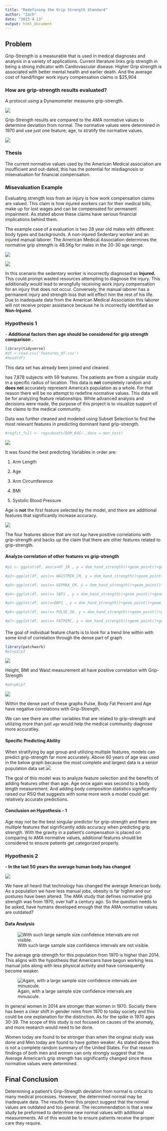 ```yaml
---
title: "Redefining the Grip Strength Standard"
author: "Zach"
date: "2023-4-13"
output: html_document
---
```


## Problem

Grip-Strength is a measurable that is used in medical diagnoses and analysis in a variety of applications. Current literature links grip strength in being a strong indicator with Cardiovascular disease. Higher Grip strength is associated with better mental health and earlier death. And the average cost of hand/finger work injury compensation claims is \$25,904

### How are grip-strength results evaluated?

A protocol using a Dynamometer measures grip-strength.

![](/images/dynomometer.jpg)

Grip-Strength results are compared to the AMA normative values to determine deviation from normal. The normative values were determined in 1970 and use just one feature; age, to stratify the normative values.

![](/images/ama_study.jpg)

### Thesis

The current normative values used by the American Medical association are insufficient and out-dated, this has the potential for misdiagnosis or misevaluation for financial compensation.

### Misevaluation Example

Evaluating strength loss from an injury is how work compensation claims are valued. This claim is how injured workers can for their medical bills, make up for lost wages and can be compensated for permanent impairment. As stated above these claims have serious financial implications behind them.

The example case of a evaluation is two 28 year old males with different body types and backgrounds. A non-injured Sedentary worker and an injured manual laborer. The American Medical Association determines the normative grip strength is 48.5Kg for males in the 20-30 age range.

![](~/portfolio_zg/_grip_strength/ama_28yrsold.jpg)

![](~/portfolio_zg/_grip_strength/Screenshot%202023-12-05%20083540.jpg)

In this scenario the sedentary worker is incorrectly diagnosed as **Injured.** This could prompt wasted resources attempting to diagnose the injury. This additionally would lead to wrongfully receiving work injury compensation for an injury that does not occur. Conversely, the manual laborer has a permanent injury and strength loss that will effect him the rest of his life. Due to inadequate data from the American Medical Association this laborer will not receive proper assistance because he is incorrectly identified as **Non-Injured**.

### Hypothesis 1

\- **Additional factors then age should be considered for grip strength comparison .**

```r
library(tidyverse)
#df <-read.csv('features_df.csv')
#head(df)
```

This data set has already been joined and cleaned.

has 7,878 subjects with 59 features. The patients are from a singular study in a specific radius of location. This data is **not** completely random and **does not** accurately represent America's population as a whole. For that reason there will be no attempt to redefine normative values. This data will be for analyzing feature relationships. While advanced analysis and decisions were made, the purpose of this project is to visualize support of the claims to the medical community.

Data was further cleaned and modeled using Subset Selection to find the most relevant features in predicting dominant hand grip-strength.

```r
#regfit_full <- regsubsets(DOM_AVG~.,data = men_test)

```

![](/images/feature_selection.jpg)

It was found the best predicting Variables in order are:

1.  Arm Length

2.  Age

3.  Arm Circumference

4.  BMI

5.  Systolic Blood Pressure

Age is **not** the first feature selected by the model, and there are additional features that significantly increase accuracy.

![](/images/4_features.jpg)

The four features above that are not `Age` have positive correlations with grip-strength and backs up the claim that there are other features related to grip-strength.

#### Analyze correlation of other features vs grip-strength

```r
#p1 <- ggplot(df, aes(x=HT_IN , y = dom_hand_strength))+geom_point()+geom_smooth(se = FALSE)+ylim(0,120)

#p2<-ggplot(df, aes(x= WAISTMIN_CM, y = dom_hand_strength))+geom_point()+geom_smooth(se = FALSE)+ylim(0,120)

#p3<-ggplot(df, aes(x= HIPMAX_CM, y = dom_hand_strength))+geom_point()+geom_smooth(se = FALSE)+ylim(0,120)

#p4<-ggplot(df, aes(x= SBP1 , y = dom_hand_strength))+geom_point()+geom_smooth(se = FALSE)+ylim(0,120)

#p5<-ggplot(df, aes(x=DBP1 , y = dom_hand_strength))+geom_point()+geom_smooth(se = FALSE)+ylim(0,120)

#p6<-ggplot(df, aes(x= PULSE_30, y = dom_hand_strength))+geom_point()+geom_smooth(se = FALSE)+ylim(0,120)

#p7<-ggplot(df, aes(x= FATPERC, y = dom_hand_strength))+geom_point()+geom_smooth(se = FALSE)+ylim(0,120)

```

#### 

The goal of individual feature charts is to look for a trend line within with some kind of correlation through the dense part of graph

```r
library(patchwork)
#p1+p2/p3
```

![](~/portfolio_zg/_grip_strength/p1-2-3.png)

Height, BMI and Waist measurement all have positive correlation with Grip-Strength

```r
#p4+p6/p7
```

![](~/portfolio_zg/_grip_strength/p4-5-6.png)

Within the dense part of these graphs Pulse, Body Fat Percent and Age have negative correlations with Grip-Strength.

We can see there are other variables that are related to grip-strength and utilizing more than just `age` would help the medical community diagnose more accuratley.

#### Specific Predicting Ability

When stratifying by age group and utilizing multiple features, models can predict grip-strength far more accurately. Above 60 years of age was used in the below graph because the most complete and largest data is a senior population data set.![](~/portfolio_zg/_grip_strength/60prediction.jpg)

The goal of this model was to analyze feature selection and the benefits of adding features other than age. Age once again was second to a body length measurement. And adding body composition statistics significantly raised our RSQ that suggests with some more work a model could get relatively accurate predictions.

#### Conclusion on Hypothesis - 1

Age may not be the best singular predictor for grip-strength and there are multiple features that significantly adds accuracy when predicting grip strength. With the gravity in a patient's compensation is placed on comparing to AMA normative values, additional features should be considered to ensure patients get categorized properly.

### Hypothesis 2

**- In the last 50 years the average human body has changed**

![](~/portfolio_zg/_grip_strength/1970.jpg)

We have all heard that technology has changed the average American body. As a population we have less manual jobs, obesity is far higher and our postures have been altered. The AMA study that defines normative grip strength was from 1970, over half a century ago. So the question needs to be asked, have humans developed enough that the AMA normative values are outdated?

#### Data Analysis

![With such large sample size confidence intervals are not visible.](~/portfolio_zg/_grip_strength/Men_overtime.jpg)

The average grip strength for this population from 1970 is higher than 2014. This aligns with the hypothesis that Americans have begun working less manual jobs along with less physical activity and have consequently become weaker.

![Again, with a large sample size confidence intervals are minuscule.](~/portfolio_zg/_grip_strength/women_overtime.jpg)

In general women in 2014 are stronger than women in 1970. Socially there has been a clear shift in gender roles from 1970 to today society and this could be one explanation for the distinction. As for the spike in 1970 ages 30-39. The scope of this study is not focused on causes of the anomaly, and more research would need to be done.

Women today are found to be stronger than when the original study was done and Men today are found to have gotten weaker. As stated above this is not a complete random summary of the United States. For that reason findings of both men and women can only strongly suggest that the Average American's grip strength has significantly changed since these normative values were determined.

## Final Conclusion

Determining a patient's Grip-Strength deviation from normal is critical to many medical processes. However, the determined normal may be inadequate data. The results from this project suggest that the normal values are outdated and too general. The recommendation is that a new study be preformed to determine new normal values with additional measurements. All of this would be to ensure patients receive the proper care they require.
